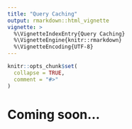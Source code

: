 ```yaml
---
title: "Query Caching"
output: rmarkdown::html_vignette
vignette: >
  %\VignetteIndexEntry{Query Caching}
  %\VignetteEngine{knitr::rmarkdown}
  %\VignetteEncoding{UTF-8}
---
```


```r
knitr::opts_chunk$set(
  collapse = TRUE,
  comment = "#>"
)
```

# Coming soon...
